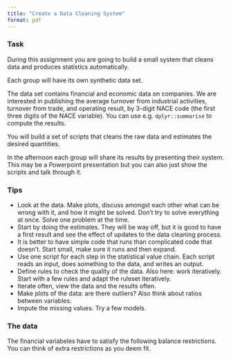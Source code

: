 ```yaml
---
title: "Create a Data Cleaning System"
format: pdf
---
```


### Task

During this assignment you are going to build a small system that cleans data and produces statistics
automatically.

Each group will have its own synthetic data set. 

The data set contains financial and economic data on companies. We are
interested in publishing the average turnover from industrial activities,
turnover from trade, and operating result, by 3-digit NACE code (the first three
digits of the NACE variable). You can use e.g. `dplyr::summarise` to compute the
results.

You will build a set of scripts that cleans the raw data and estimates the desired quantities.

In the afternoon each group will share its results by presenting their system.
This may be a Powerpoint presentation but you can also just show the scripts and
talk through it. 


### Tips

- Look at the data. Make plots, discuss amongst each other what can be wrong with it, and how it might
  be solved. Don't try to solve everything at once. Solve one problem at the time.
- Start by doing the estimates. They will be way off, but it is good to have a first result and see
the effect of updates to the data cleaning process.
- It is better to have simple code that runs than complicated code that doesn't. Start small, make sure it runs and then
expand.
- Use one script for each step in the statistical value chain. Each script reads an input, does something to the data, and writes an output.
- Define rules to check the quality of the data. Also here: work iteratively. Start with a few rules
  and adapt the ruleset iteratively.
- Iterate often, view the data and the results often.
- Make plots of the data: are there outliers? Also think about ratios between variables.
- Impute the missing values. Try a few models.



### The data


The financial variabeles have to satisfy the following balance restrictions. You can think of extra 
restrictions as you deem fit.
\begin{center}
\includegraphics[width=\textwidth]{balances.pdf}
\end{center}



